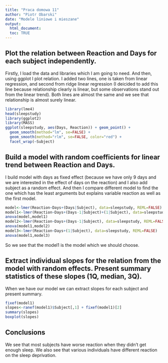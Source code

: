 ```yaml
---
title: "Praca domowa 11"
author: "Piotr Obarski"
date: "Modele liniowe i mieszane"
output: 
  html_document:
  toc: TRUE
---
```


## Plot the relation between Reaction and Days for each subject independently.

Firstly, I load the data and libraries which I am going to need. And then, using ggplot I plot relation. I added two lines, one is taken from linear regression, and second from ridge linear regression (I deicided to add this line because relationship clearly is linear, but some observations stand out from the linear trend). Both lines are almost the same and we see that relationship is almost surely linear.

```r
library(lme4)
head(sleepstudy)
library(ggplot2)
library(MASS)
ggplot(sleepstudy, aes(Days, Reaction)) + geom_point() + 
  geom_smooth(method="lm", se=FALSE) +
  geom_smooth(method="rlm", se=FALSE, color="red") +
  facet_wrap(~Subject)

```

## Build a model with random coefficients for linear trend between Reaction and Days.

I build model with days as fixed effect (because we have only 9 days and we are interested in the effect of days on the reaction) and I also add subject as a random effect. And then I compare different model to find the one which has the least arguments but explains variable reaction as well as the first model.

```r
model<-lmer(Reaction~Days+(Days|Subject), data=sleepstudy, REML=FALSE)
model1<-lmer(Reaction~Days+(Days-1|Subject)+(1|Subject), data=sleepstudy, REML=FALSE)
anova(model,model1)
model2<-lmer(Reaction~Days+(Days-1|Subject), data=sleepstudy, REML=FALSE)
anova(model1,model2)
model3<-lmer(Reaction~Days+(1|Subject), data=sleepstudy, REML=FALSE)
anova(model1,model3)

```

So we see that the model1 is the model which we should choose.

## Extract individual slopes for the relation from the model with random effects. Present summary statistics of these slopes (1Q, median, 3Q).

When we have our model we can extract slopes for each subject and present summary.

```r

fixef(model1)
slopes<-ranef(model1)$Subject[,1] + fixef(model1)[2]
summary(slopes)
boxplot(slopes)
```

## Conclusions

We see that most subjects have worse reaction when they didn't get enough sleep.  We also see that various individuals have different reaction on the sleep deprivation.


